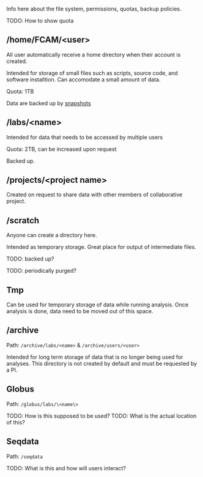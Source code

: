 Info here about the file system, permissions, quotas, backup policies.

TODO: How to show quota

## /home/FCAM/\<user\>

All user automatically receive a home directory when their account is created. 

Intended for storage of small files such as scripts, source code, and software installtion. Can accomodate a small amount of data. 

Quota: 1TB

Data are backed up by [snapshots]()

## /labs/\<name\>

Intended for data that needs to be accessed by multiple users

Quota: 2TB, can be increased upon request

Backed up.

## /projects/\<project name\>

Created on request to share data with other members of collaborative project.

## /scratch

Anyone can create a directory here.

Intended as temporary storage. Great place for output of intermediate files.

TODO: backed up?

TODO: periodically purged?

## Tmp
Can be used for temporary storage of data while running analysis. Once analysis is done, data need to be moved out of this space.

## /archive
Path: `/archive/labs/<name>` & `/archive/users/<user>`

Intended for long term storage of data that is no longer being used for analyses.
This directory is not created by default and must be requested by a PI.

## Globus
Path: `/globus/labs/\<name\>`

TODO: How is this supposed to be used?
TODO: What is the actual location of this?

## Seqdata
Path: `/seqdata`

TODO: What is this and how will users interact?
